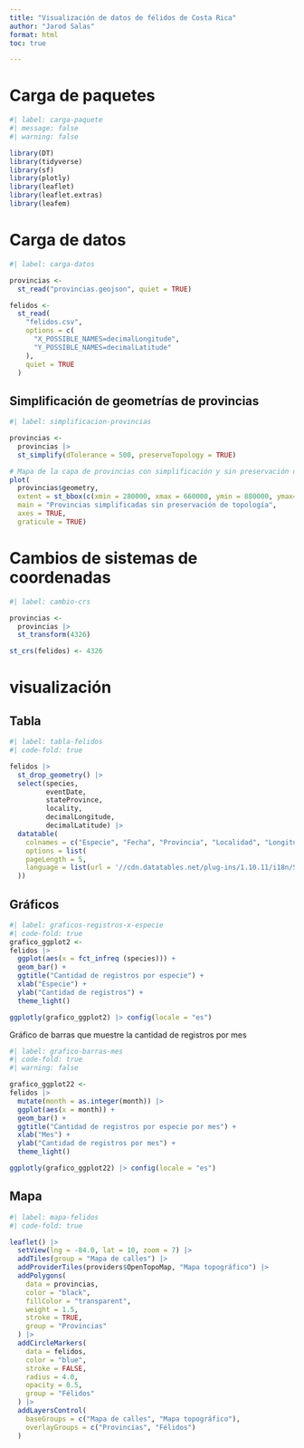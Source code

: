 ---
title: "Visualización de datos de félidos de Costa Rica"
author: "Jarod Salas"
format: html
toc: true

---

# Carga de paquetes

```{r}
#| label: carga-paquete
#| message: false
#| warning: false

library(DT)
library(tidyverse)
library(sf)
library(plotly)
library(leaflet)
library(leaflet.extras)
library(leafem)
```

# Carga de datos

```{r}
#| label: carga-datos

provincias <-
  st_read("provincias.geojson", quiet = TRUE)

felidos <-
  st_read(
    "felidos.csv",
    options = c(
      "X_POSSIBLE_NAMES=decimalLongitude",
      "Y_POSSIBLE_NAMES=decimalLatitude"
    ),
    quiet = TRUE
  )
```

## Simplificación de geometrías de provincias

```{r}
#| label: simplificacion-provincias

provincias <-
  provincias |>
  st_simplify(dTolerance = 500, preserveTopology = TRUE)

# Mapa de la capa de provincias con simplificación y sin preservación de topología
plot(
  provincias$geometry,
  extent = st_bbox(c(xmin = 280000, xmax = 660000, ymin = 880000, ymax= 1250000)),  
  main = "Provincias simplificadas sin preservación de topología",
  axes = TRUE,
  graticule = TRUE)
```

# Cambios de sistemas de coordenadas

```{r}
#| label: cambio-crs

provincias <-
  provincias |>
  st_transform(4326)

st_crs(felidos) <- 4326
```




# visualización

## Tabla

```{r}
#| label: tabla-felidos
#| code-fold: true

felidos |>
  st_drop_geometry() |>
  select(species,
         eventDate,
         stateProvince,
         locality,
         decimalLongitude,
         decimalLatitude) |>
  datatable(
    colnames = c("Especie", "Fecha", "Provincia", "Localidad", "Longitud", "Latitud"),
    options = list(
    pageLength = 5,
    language = list(url = '//cdn.datatables.net/plug-ins/1.10.11/i18n/Spanish.json')
  ))
```

## Gráficos

```{r}
#| label: graficos-registros-x-especie
#| code-fold: true
grafico_ggplot2 <-
felidos |> 
  ggplot(aes(x = fct_infreq (species))) + 
  geom_bar() +
  ggtitle("Cantidad de registros por especie") +
  xlab("Especie") +
  ylab("Cantidad de registros") +
  theme_light()

ggplotly(grafico_ggplot2) |> config(locale = "es")
```


Gráfico de barras que muestre la cantidad de registros por mes

```{r}
#| label: grafico-barras-mes
#| code-fold: true
#| warning: false

grafico_ggplot22 <-
felidos |> 
  mutate(month = as.integer(month)) |>
  ggplot(aes(x = month)) + 
  geom_bar() +
  ggtitle("Cantidad de registros por especie por mes") +
  xlab("Mes") +
  ylab("Cantidad de registros por mes") +
  theme_light()

ggplotly(grafico_ggplot22) |> config(locale = "es")
```

## Mapa

```{r}
#| label: mapa-felidos
#| code-fold: true

leaflet() |>
  setView(lng = -84.0, lat = 10, zoom = 7) |>
  addTiles(group = "Mapa de calles") |>
  addProviderTiles(providers$OpenTopoMap, "Mapa topográfico") |>
  addPolygons(
    data = provincias,
    color = "black",
    fillColor = "transparent",
    weight = 1.5,
    stroke = TRUE,
    group = "Provincias"
  ) |>
  addCircleMarkers(
    data = felidos,
    color = "blue",
    stroke = FALSE,
    radius = 4.0,
    opacity = 0.5,
    group = "Félidos"
  ) |>
  addLayersControl(
    baseGroups = c("Mapa de calles", "Mapa topográfico"),
    overlayGroups = c("Provincias", "Félidos")
  )
```

